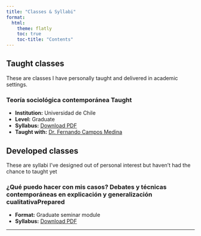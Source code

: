 ```yaml
---
title: "Classes & Syllabi"
format:
  html:
    theme: flatly
    toc: true
    toc-title: "Contents"
---
```


## Taught classes {.mt-4}

These are classes I have personally taught and delivered in academic settings.

### Teoría sociológica contemporánea <span class="badge bg-success">Taught</span>

- **Institution:** Universidad de Chile  
- **Level:** Graduate
- **Syllabus:** [Download PDF](C:/Users/crisn/OneDrive/Escritorio/Documentos personales/Web/Website/classes/Teoría_cont.pdf)
- **Taught with:** [Dr. Fernando Campos Medina](https://facso.uchile.cl/sociologia/cuerpo-academico/fernando-campos)


## Developed classes {.mt-5}

These are syllabi I’ve designed out of personal interest but haven’t had the chance to taught yet

### ¿Qué puedo hacer con mis casos? Debates y técnicas contemporáneas en explicación y generalización cualitativa<span class="badge bg-secondary">Prepared</span>

- **Format:** Graduate seminar module  
- **Syllabus:** [Download PDF](C:/Users/crisn/OneDrive/Escritorio/Documentos personales/Web/Website/classes/Optativo_Cuali_Casos.pdf)

---
